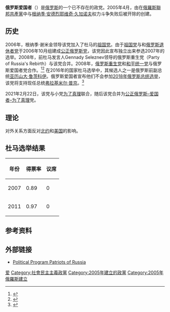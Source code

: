 {{Infobox political party
|country = 俄罗斯
|party_name = 俄罗斯爱国者
|name_native = Патриоты России
|party_logo =File:Флаг_партии.jpg
|leader = Gennady Semigin
|colorcode =#FFD700 
| foundation = {{start date|2005|4|20|df=yes}}
| dissolved = {{start date|2021|2|22|df=yes}}<ref>{{Cite web |url=https://patriot-rus.ru/news/glavnyie-novosti/svershilos-sdelan-pervyj-shag-na-puti-sozdaniya-novoj-moshhnoj-levo-patrioticheskoj-partii.html/ |title=Свершилось! Сделан первый шаг на пути создания новой мощной лево-патриотической партии |access-date=2021-09-14 |archive-date=2021-07-23 |archive-url=https://web.archive.org/web/20210723015855/https://patriot-rus.ru/news/glavnyie-novosti/svershilos-sdelan-pervyj-shag-na-puti-sozdaniya-novoj-moshhnoj-levo-patrioticheskoj-partii.html }}</ref>
|ideology = [[民主社会主义|民主社会主义]]<br>[[社会民主主义|社会民主主义]]<br>[[左翼民族主义|左翼民族主义]]
|position  =[[左翼|左翼]]
|headquarters = [[莫斯科|莫斯科]]
|international = 
|european = 
|colours = [[红色|红色]]和[[黄色|黄色]]
|website = [http://www.patriot-rus.ru http://www.patriot-rus.ru]
|seats1_title = [[国家杜马|国家杜马]]
|seats1 = {{Infobox political party/seats|0|450|hex=#FFFF00}}
|seats2_title = 地区议会
|seats2 = {{Infobox political party/seats|21|3785|hex=#FFFF00}}
}}
'''俄罗斯爱国者'''（{{lang-ru|Патриоты России|Patrioty Rossii}}）是[[俄罗斯|俄罗斯]]的一个已不存在的政党。2005年4月，由在[[俄羅斯聯邦共產黨|俄羅斯聯邦共產黨]]中与[[根纳季·安德烈耶维奇·久加诺夫|根纳季·安德烈耶维奇·久加诺夫]]权力斗争失败后被开除的{{le|根纳季·谢米金|Gennady Semigin}}创建。

==历史==
2006年，根纳季·谢米金领导该党加入了杜马的[[全俄政党“祖国”|祖国党]]。由于[[全俄政党“祖国”|祖国党]]与{{tsl|en|Russian Party of Life|俄罗斯生活党}}和[[俄罗斯社会正义退休者党|俄罗斯退休者党]]于2006年10月组建成[[公正俄罗斯党|公正俄罗斯党]]，该党因此宣布独立出来参选2007年的选举。2008年，前杜马发言人Gennady Seleznev领导的俄罗斯重生党（Party of Russia's Rebirth）与该党合并。2008年，[[俄罗斯重生党|俄罗斯重生党]]和[[和平统一党|和平统一党]]与俄罗斯爱国者党合作。<ref>{{cite web|url=https://www.youtube.com/watch?v=6kQWixQPt9U|title=съезд партии Патриоты России говорит актёр Маховиков|last=muljtilingval|date=30 September 2007|access-date=17 September 2017|publisher=[[YouTube|YouTube]]|archive-date=2021-09-14|archive-url=https://web.archive.org/web/20210914080930/https://www.youtube.com/watch?v=6kQWixQPt9U}}</ref><ref>{{cite web|url=http://www.1tv.ru/news/world/36745|title=Выпуск программы "Воскресное время" в 21:00 17 сентября 2017 года. Новости. Первый канал|website=itv.ru|access-date=17 September 2017|archive-date=2016-03-04|archive-url=https://web.archive.org/web/20160304060206/http://www.1tv.ru/news/world/36745}}</ref>  在2016年的国家杜马选举中，其候选人之一是俄罗斯前副总统[[亚历山大·鲁茨科伊|亚历山大·鲁茨科伊]]。俄罗斯爱国者宣布他们不会参加[[2018年俄罗斯总统选举|2018年俄罗斯总统选举]]，该党将支持现任总统[[弗拉基米尔·普京|弗拉基米尔·普京]]。<ref>{{Cite web |url=http://tass.ru/politika/4790323 |title="Патриоты России" намерены поддержать Путина на выборах президента |access-date=2021-09-14 |archive-date=2017-12-07 |archive-url=https://web.archive.org/web/20171207014222/http://tass.ru/politika/4790323 }}</ref>

2021年2月22日，该党与小党[[为了真理|为了真理]]联合，随后该党合并为[[公正俄罗斯|公正俄罗斯–爱国者–为了真理]]党。

==理论==
对外关系方面反对[[北约|北约]]和[[美国|美国]]的影响。

==杜马选举结果==
{| class="wikitable"
|-
! 年份
! 得票率
! 议席
|-
| 2007
| 0.89
| 0
|-
| 2011
| 0.97
| 0
|}

==参考资料==
{{reflist}}

==外部链接==
* [http://www.patriot-rus.ru/#partyProgramm Political Program Patriots of Russia]{{Wayback|url=http://www.patriot-rus.ru/#partyProgramm |date=20111209000512 }} {{ru icon}}

[[Category:俄罗斯政党|爱]]
[[Category:社會民主主義政黨|Category:社會民主主義政黨]]
[[Category:2005年建立的政黨|Category:2005年建立的政黨]]
[[Category:2005年俄羅斯建立|Category:2005年俄羅斯建立]]